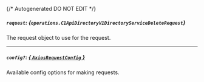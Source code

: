 {/* Autogenerated DO NOT EDIT  */}

##### `request`: *{`operations.C1ApiDirectoryV1DirectoryServiceDeleteRequest`}*
The request object to use for the request.
<Collapsible>
    <C1ApiDirectoryV1DirectoryServiceDeleteRequest/>
</Collapsible>

---
##### `config?`: [*{ `AxiosRequestConfig` }*](https://axios-http.com/docs/req_config)
Available config options for making requests.


